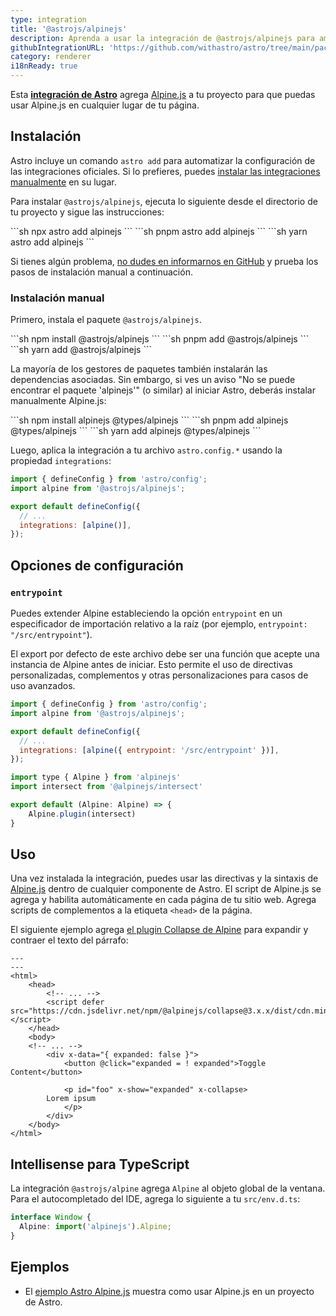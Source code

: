 ```yaml
---
type: integration
title: '@astrojs/alpinejs'
description: Aprenda a usar la integración de @astrojs/alpinejs para ampliar la compatibilidad de Alpinejs en tu proyecto de Astro.
githubIntegrationURL: 'https://github.com/withastro/astro/tree/main/packages/integrations/alpinejs/'
category: renderer
i18nReady: true
---
```



Esta **[integración de Astro][astro-integration]** agrega [Alpine.js](https://alpinejs.dev/) a tu proyecto para que puedas usar Alpine.js en cualquier lugar de tu página.

## Instalación

Astro incluye un comando `astro add` para automatizar la configuración de las integraciones oficiales. Si lo prefieres, puedes [instalar las integraciones manualmente](#instalación-manual) en su lugar.

Para instalar `@astrojs/alpinejs`, ejecuta lo siguiente desde el directorio de tu proyecto y sigue las instrucciones:

<PackageManagerTabs>
  <Fragment slot="npm">
    ```sh
    npx astro add alpinejs
    ```
  </Fragment>
  <Fragment slot="pnpm">
    ```sh
    pnpm astro add alpinejs
    ```
  </Fragment>
  <Fragment slot="yarn">
    ```sh
    yarn astro add alpinejs
    ```
  </Fragment>
</PackageManagerTabs>

Si tienes algún problema, [no dudes en informarnos en GitHub](https://github.com/withastro/astro/issues) y prueba los pasos de instalación manual a continuación.

### Instalación manual

Primero, instala el paquete `@astrojs/alpinejs`.

<PackageManagerTabs>
  <Fragment slot="npm">
    ```sh
    npm install @astrojs/alpinejs
    ```
  </Fragment>
  <Fragment slot="pnpm">
    ```sh
    pnpm add @astrojs/alpinejs
    ```
  </Fragment>
  <Fragment slot="yarn">
    ```sh
    yarn add @astrojs/alpinejs
    ```
  </Fragment>
</PackageManagerTabs>

La mayoría de los gestores de paquetes también instalarán las dependencias asociadas. Sin embargo, si ves un aviso "No se puede encontrar el paquete 'alpinejs'" (o similar) al iniciar Astro, deberás instalar manualmente Alpine.js:

<PackageManagerTabs>
  <Fragment slot="npm">
  ```sh
  npm install alpinejs @types/alpinejs
  ```
  </Fragment>
  <Fragment slot="pnpm">
  ```sh
  pnpm add alpinejs @types/alpinejs
  ```
  </Fragment>
  <Fragment slot="yarn">
  ```sh
  yarn add alpinejs @types/alpinejs
  ```
  </Fragment>
</PackageManagerTabs>

Luego, aplica la integración a tu archivo `astro.config.*` usando la propiedad `integrations`:

```js ins="alpine()" title="astro.config.mjs" ins={2}
import { defineConfig } from 'astro/config';
import alpine from '@astrojs/alpinejs';

export default defineConfig({
  // ...
  integrations: [alpine()],
});
```

## Opciones de configuración

### `entrypoint`

Puedes extender Alpine estableciendo la opción `entrypoint` en un especificador de importación relativo a la raíz (por ejemplo, `entrypoint: "/src/entrypoint"`).

El export por defecto de este archivo debe ser una función que acepte una instancia de Alpine antes de iniciar. Esto permite el uso de directivas personalizadas, complementos y otras personalizaciones para casos de uso avanzados.

```js title="astro.config.mjs"
import { defineConfig } from 'astro/config';
import alpine from '@astrojs/alpinejs';

export default defineConfig({
  // ...
  integrations: [alpine({ entrypoint: '/src/entrypoint' })],
});
```

```js title="src/entrypoint.ts"
import type { Alpine } from 'alpinejs'
import intersect from '@alpinejs/intersect'

export default (Alpine: Alpine) => {
    Alpine.plugin(intersect)
}
```

## Uso

Una vez instalada la integración, puedes usar las directivas y la sintaxis de [Alpine.js](https://alpinejs.dev/) dentro de cualquier componente de Astro. El script de Alpine.js se agrega y habilita automáticamente en cada página de tu sitio web. Agrega scripts de complementos a la etiqueta `<head>` de la página.

El siguiente ejemplo agrega [el plugin Collapse de Alpine](https://alpinejs.dev/plugins/collapse) para expandir y contraer el texto del párrafo:

```astro title="src/pages/index.astro" ins={6} ins="x-collapse"
---
---
<html>
	<head>
		<!-- ... -->
		<script defer src="https://cdn.jsdelivr.net/npm/@alpinejs/collapse@3.x.x/dist/cdn.min.js"></script>
	</head>
	<body>
    <!-- ... -->
		<div x-data="{ expanded: false }">
			<button @click="expanded = ! expanded">Toggle Content</button>
      
			<p id="foo" x-show="expanded" x-collapse>
        Lorem ipsum
			</p>
		</div>
	</body>
</html>
```

## Intellisense para TypeScript

La integración `@astrojs/alpine` agrega `Alpine` al objeto global de la ventana. Para el autocompletado del IDE, agrega lo siguiente a tu `src/env.d.ts`:

```ts title="src/env.d.ts"
interface Window {
  Alpine: import('alpinejs').Alpine;
}
```

## Ejemplos

* El [ejemplo Astro Alpine.js](https://github.com/withastro/astro/tree/latest/examples/framework-alpine) muestra como usar Alpine.js en un proyecto de Astro.

[astro-integration]: /es/guides/integrations-guide/

[astro-ui-frameworks]: /es/guides/framework-components/#usando-componente-de-framework
